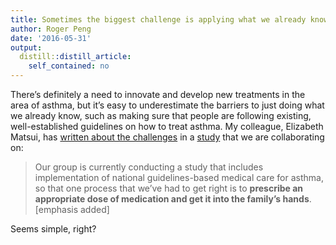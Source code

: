 ```yaml
---
title: Sometimes the biggest challenge is applying what we already know
author: Roger Peng
date: '2016-05-31'
output:
  distill::distill_article:
    self_contained: no
---
```




There's definitely a need to innovate and develop new treatments in
the area of asthma, but it's easy to underestimate the barriers to
just doing what we already know, such as making sure that people are
following existing, well-established guidelines on how to treat
asthma. My colleague, Elizabeth Matsui, has [written about the
challenges](http://skybrudeconsulting.com/blog/2016/05/31/barriers-medication.html) in a [study](https://clinicaltrials.gov/ct2/show/NCT02251379?term=ecatch&rank=1) that we are collaborating on:

> Our group is currently conducting a study that includes implementation of national guidelines-based medical care for asthma, so that one process that we’ve had to get right is to **prescribe an appropriate dose of medication and get it into the family’s hands**. [emphasis added]

Seems simple, right? 
